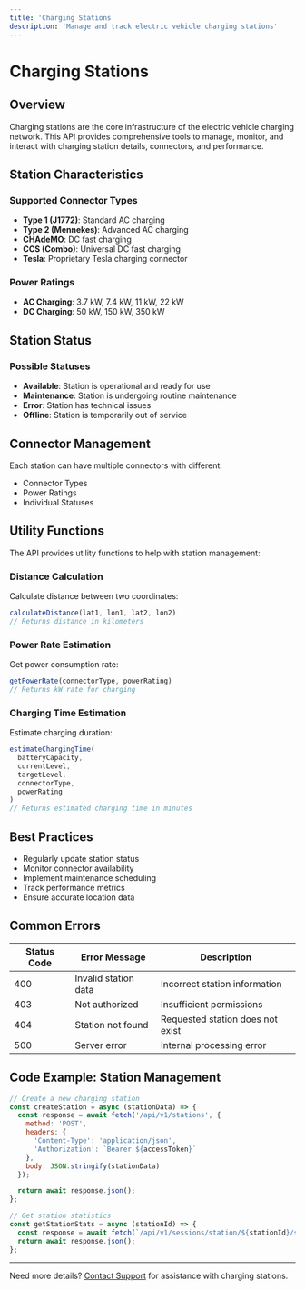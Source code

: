 ```yaml
---
title: 'Charging Stations'
description: 'Manage and track electric vehicle charging stations'
---
```


# Charging Stations

## Overview

Charging stations are the core infrastructure of the electric vehicle charging network. This API provides comprehensive tools to manage, monitor, and interact with charging station details, connectors, and performance.

## Station Characteristics

### Supported Connector Types
- **Type 1 (J1772)**: Standard AC charging
- **Type 2 (Mennekes)**: Advanced AC charging
- **CHAdeMO**: DC fast charging
- **CCS (Combo)**: Universal DC fast charging
- **Tesla**: Proprietary Tesla charging connector

### Power Ratings
- **AC Charging**: 3.7 kW, 7.4 kW, 11 kW, 22 kW
- **DC Charging**: 50 kW, 150 kW, 350 kW

## Station Status

### Possible Statuses
- **Available**: Station is operational and ready for use
- **Maintenance**: Station is undergoing routine maintenance
- **Error**: Station has technical issues
- **Offline**: Station is temporarily out of service

## Connector Management

Each station can have multiple connectors with different:
- Connector Types
- Power Ratings
- Individual Statuses

## Utility Functions

The API provides utility functions to help with station management:

### Distance Calculation
Calculate distance between two coordinates:
```javascript
calculateDistance(lat1, lon1, lat2, lon2)
// Returns distance in kilometers
```

### Power Rate Estimation
Get power consumption rate:
```javascript
getPowerRate(connectorType, powerRating)
// Returns kW rate for charging
```

### Charging Time Estimation
Estimate charging duration:
```javascript
estimateChargingTime(
  batteryCapacity, 
  currentLevel, 
  targetLevel, 
  connectorType, 
  powerRating
)
// Returns estimated charging time in minutes
```

## Best Practices

- Regularly update station status
- Monitor connector availability
- Implement maintenance scheduling
- Track performance metrics
- Ensure accurate location data

## Common Errors

| Status Code | Error Message | Description |
|------------|--------------|-------------|
| 400 | Invalid station data | Incorrect station information |
| 403 | Not authorized | Insufficient permissions |
| 404 | Station not found | Requested station does not exist |
| 500 | Server error | Internal processing error |

## Code Example: Station Management

```javascript
// Create a new charging station
const createStation = async (stationData) => {
  const response = await fetch('/api/v1/stations', {
    method: 'POST',
    headers: {
      'Content-Type': 'application/json',
      'Authorization': `Bearer ${accessToken}`
    },
    body: JSON.stringify(stationData)
  });

  return await response.json();
};

// Get station statistics
const getStationStats = async (stationId) => {
  const response = await fetch(`/api/v1/sessions/station/${stationId}/stats`);
  return await response.json();
};
```

---

Need more details? [Contact Support](/support) for assistance with charging stations.